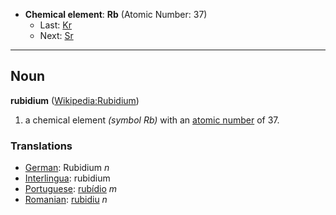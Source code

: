 *'''Chemical element''': '''Rb''' (Atomic Number: 37)
**Last: [[Krypton|Kr]]
**Next: [[Strontium|Sr]]
----
== Noun ==
'''rubidium''' ([[en:Rubidium|Wikipedia:Rubidium]])

# a chemical element ''(symbol Rb)'' with an [[atomic number]] of 37.

===Translations===
*[[German]]: Rubidium ''n''
*[[Interlingua]]: rubidium
*[[Portuguese]]: [[rubídio]] ''m''
*[[Romanian]]: [[rubidiu]] ''n''